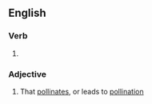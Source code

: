 ==English==

===Verb===
{{head|en|verb form}}

# {{present participle of|pollinate|lang=en|nocat=1}}

===Adjective===
{{en-adj|-}}

# That [[pollinate]]s, or leads to [[pollination]]